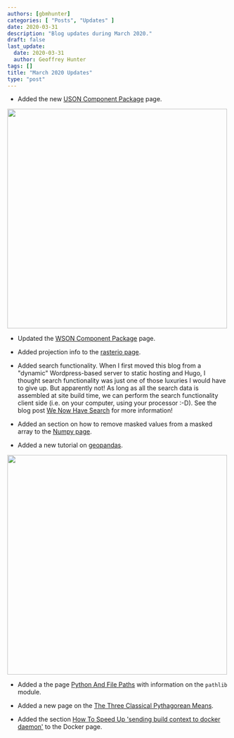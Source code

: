 ```yaml
---
authors: [gbmhunter]
categories: [ "Posts", "Updates" ]
date: 2020-03-31
description: "Blog updates during March 2020."
draft: false
last_update:
  date: 2020-03-31
  author: Geoffrey Hunter
tags: []
title: "March 2020 Updates"
type: "post"
---
```



* Added the new [USON Component Package](/pcb-design/component-packages/uson-component-package) page.



<Image src={_docs_pcb_design_component_packages_uson_component_package__assets_uson_component_package_ti_drn_dimensions} width="500px"></Image>

* Updated the [WSON Component Package](/pcb-design/component-packages/wson-component-package) page.

* Added projection info to the [rasterio page](/space/rasterio).

* Added search functionality. When I first moved this blog from a "dynamic" Wordpress-based server to static hosting and Hugo, I thought search functionality was just one of those luxuries I would have to give up. But apparently not! As long as all the search data is assembled at site build time, we can perform the search functionality client side (i.e. on your computer, using your processor :-D). See the blog post [We Now Have Search](/updates/2020/03/14/we-now-have-search/) for more information!

* Added an section on how to remove masked values from a masked array to the [Numpy page](/programming/languages/python/numpy#removing-masked-values-from-an-array).

* Added a new tutorial on [geopandas](/programming/languages/python/a-tutorial-on-geopandas).



<Image src={_docs_programming_languages_python_a_tutorial_on_geopandas_geopandas_plotted_earth} width="500px"></Image>

* Added a the page [Python And File Paths](/programming/languages/python/python-and-file-paths) with information on the `pathlib` module.

* Added a new page on the [The Three Classical Pythagorean Means](/mathematics/statistics/the-three-classical-pythagorean-means).

* Added the section [How To Speed Up 'sending build context to docker daemon'](/programming/virtual-machines-and-containers/docker#how-to-speed-up-sending-build-context-to-docker-daemon) to the Docker page.
